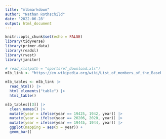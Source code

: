 ```yaml
---
title: "mlbmarkdown"
author: "Nathan Rothschild"
date: '2022-06-28'
output: html_document
---
```


```r
knitr::opts_chunk$set(echo = FALSE)
library(tidyverse)
library(primer.data)
library(readxl)
library(rvest)
library(janitor)
```

```r
# read_xls(path = "sportsref_download.xls")
mlb_link <- "https://en.wikipedia.org/wiki/List_of_members_of_the_Baseball_Hall_of_Fame"
```
```r
mlb_tables <- mlb_link |> 
  read_html() |> 
  html_elements("table") |> 
  html_table()
```
```r
mlb_tables[[3]] |> 
  clean_names() |> 
  mutate(year = ifelse(year == 19425, 1942, year)) |> 
  mutate(year = ifelse(year == 20206, 2020, year)) |> 
  mutate(year = ifelse(year == 19445, 1944, year)) |> 
  ggplot(mapping = aes(x = year)) + 
  geom_bar() 
  
```

